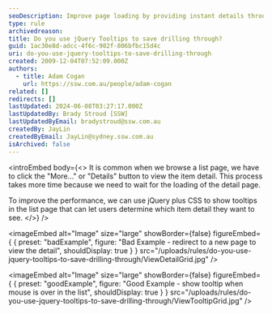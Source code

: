```yaml
---
seoDescription: Improve page loading by providing instant details through jQuery tooltips, saving users time and effort.
type: rule
archivedreason:
title: Do you use jQuery Tooltips to save drilling through?
guid: 1ac30e8d-adcc-4f6c-902f-806bfbc15d4c
uri: do-you-use-jquery-tooltips-to-save-drilling-through
created: 2009-12-04T07:52:09.000Z
authors:
  - title: Adam Cogan
    url: https://ssw.com.au/people/adam-cogan
related: []
redirects: []
lastUpdated: 2024-06-08T03:27:17.000Z
lastUpdatedBy: Brady Stroud [SSW]
lastUpdatedByEmail: bradystroud@ssw.com.au
createdBy: JayLin
createdByEmail: JayLin@sydney.ssw.com.au
isArchived: false
---
```


<introEmbed
  body={<>
It is common when we browse a list page, we have to click the "More..." or "Details" button to view the item detail. This process takes more time because we need to wait for the loading of the detail page.

To improve the performance, we can use jQuery plus CSS to show tooltips in the list page that can let users determine which item detail they want to see.
  </>}
/>

<imageEmbed
  alt="Image"
  size="large"
  showBorder={false}
  figureEmbed={ {
    preset: "badExample",
    figure: "Bad Example - redirect to a new page to view the detail",
    shouldDisplay: true
  } }
  src="/uploads/rules/do-you-use-jquery-tooltips-to-save-drilling-through/ViewDetailGrid.jpg"
/>


<imageEmbed
  alt="Image"
  size="large"
  showBorder={false}
  figureEmbed={ {
    preset: "goodExample",
    figure: "Good Example - show tooltip when mouse is over in the list",
    shouldDisplay: true
  } }
  src="/uploads/rules/do-you-use-jquery-tooltips-to-save-drilling-through/ViewTooltipGrid.jpg"
/>
